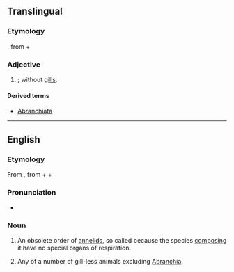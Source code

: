{{also|Abranchiata}}
==Translingual==

===Etymology===
{{etyl|NL.|mul}}, from {{etyl|grc|mul}} {{term|lang=grc|ἀ-||tr=a-|not}} + {{term|lang=grc|βράγχια||tr=branchia|gills}} {{suffix||ata|lang=mul}}

===Adjective===
{{head|mul|adjective}}

# {{n-g|lang=mul|Used as a [[specific epithet]]}}; without [[gill]]s.

====Derived terms====
* [[Abranchiata]]

----

==English==
{{wikispecies}}
===Etymology===
From {{etyl|NL.}}, from {{etyl|grc}} {{term|lang=grc|ἀ-||tr=a-|not}} + {{term|lang=grc|βράγχια||tr=branchia|gills}} + {{term|-ata|lang=la}}

===Pronunciation===
* {{a|US}} {{IPA|/eɪˈbɹæŋ.kiˌɑ.tə/|/eɪˈbɹæŋ.kiˌeɪ.tə/}}

===Noun===
{{en-noun|-}}

# {{zoology}} An obsolete order of [[annelid]]s, so called because the species [[composing]] it have no special organs of respiration.
# Any of a number of gill-less animals excluding [[Abranchia]].
{{rfd}}